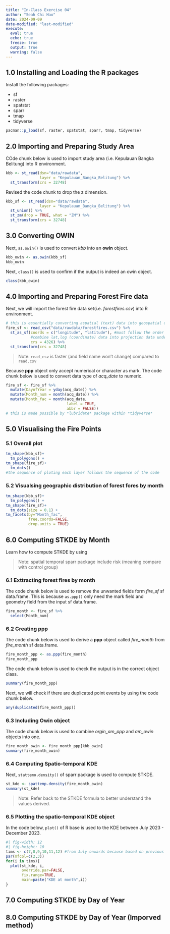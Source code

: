 ```yaml
---
title: "In-Class Exercise 04"
author: "Seah Chi Hao"
date: 2024-09-09
date-modified: "last-modified"
execute:
  eval: true
  echo: true
  freeze: true
  output: true
  warning: false
---
```


## 1.0 Installing and Loading the R packages

Install the following packages:

-   sf
-   raster
-   spatstat
-   sparr
-   tmap
-   tidyverse

```r
pacman::p_load(sf, raster, spatstat, sparr, tmap, tidyverse)
```

## 2.0 Importing and Preparing Study Area
COde chunk below is used to import study area (i.e. Kepulauan Bangka Belitung) into R environment.
```r
kbb <- st_read(dsn="data/rawdata",
               layer = "Kepulauan_Bangka_Belitung") %>%
  st_transform(crs = 32748)
```
Revised the code chunk to drop the z dimension.

```r
kbb_sf <- st_read(dsn="data/rawdata",
               layer = "Kepulauan_Bangka_Belitung") %>%
  st_union() %>%
  st_zm(drop = TRUE, what = "ZM") %>%
  st_transform(crs = 32748)
```

## 3.0 Converting OWIN
Next, `as.owin()` is used to convert *kbb* into an **owin** object.
```r
kbb_owin <- as.owin(kbb_sf)
kbb_owin
```

Next, `class()` is used to confirm if the output is indeed an owin object.
```r
class(kbb_owin)
```

## 4.0 Importing and Preparing Forest Fire data
Next, we will import the forest fire data set(i.e. *forestfires.csv*) into R environment.
```r
# this is essentially converting aspatial (text) data into geospatial data
fire_sf <- read_csv("data/rawdata/forestfires.csv") %>%
  st_as_sf(coords = c("longitude", "latitude"), #must follow the order "longitude" then "latitude", due to x,y
           #combine lat,log (coordinate) data into projection data under "geometry"
           crs = 4326) %>%
  st_transform(crs = 32748)
```
> Note: `read_csv` is faster (and field name won't change) compared to `read.csv` 

Because **ppp** object only accept numerical or character as mark. 
The code chunk below is used to convert data type of *acq_date* to numeric.

```r
fire_sf <- fire_sf %>%
  mutate(DayofYear = yday(acq_date)) %>%
  mutate(Month_num = month(acq_date)) %>%
  mutate(Month_fac = month(acq_date,
                           label = TRUE,
                           abbr = FALSE))
# this is made possible by *lubridate* package within *tidyverse*
```

## 5.0 Visualising the Fire Points

### 5.1 Overall plot
```r
tm_shape(kbb_sf)+
  tm_polygons() +
tm_shape(fire_sf)+
  tm_dots()
#the sequence of ploting each layer follows the sequence of the code
```

### 5.2 Visualsing geographic distribution of forest fores by month
```r
tm_shape(kbb_sf)+
  tm_polygons() +
tm_shape(fire_sf)+
  tm_dots(size = 0.1) +
tm_facets(by="Month_fac",
          free.coords=FALSE,
          drop.units = TRUE)
```

## 6.0 Computing STKDE by Month
Learn how to compute STKDE by using 

> Note: spatial temporal sparr package include risk (meaning compare with control group)

### 6.1 Exttracting forest fires by month
The code chunk below is used to remove the unwanted fields form *fire_sf* sf data.frame.
This is because `as.ppp()` only need the mark field and geometry field from the input sf data.frame.
```r
fire_month <- fire_sf %>%
  select(Month_num)
```

### 6.2 Creating ppp
The code chunk below is used to derive a **ppp** object called *fire_month* from *fire_month* sf data.frame.
```r
fire_month_ppp <- as.ppp(fire_month)
fire_month_ppp
```

The code chunk below is used to check the output is in the correct object class.
```r
summary(fire_month_ppp)
```

Next, we will check if there are duplicated point events by using the code chunk below.
```r
any(duplicated(fire_month_ppp))
```
### 6.3 Including Owin object
The code chunk below is used to combine *orgin_am_ppp* and *am_owin* objects into one.
```r
fire_month_owin <- fire_month_ppp[kbb_owin]
summary(fire_month_owin)
```

### 6.4 Computing Spatio-temporal KDE
Next, `stattemo.density()` of sparr package is used to compute STKDE.
```r
st_kde <- spattemp.density(fire_month_owin)
summary(st_kde)
```
> Note: Refer back to the STKDE formula to better understand the values derived.

### 6.5 Plotting the spatio-temporal KDE object
In the code below, `plot()` of R base is used to the KDE between July 2023 - December 2023.
```r
#| fig-width: 12
#| fig-height: 10
tims <- c(7,8,9,10,11,12) #from July onwards because based on previous data we see that July onwards has more points
par(mfcol=c(2,3))
for(i in tims){
  plot(st_kde, i,
       override.par=FALSE,
       fix.range=TRUE,
       main=paste("KDE at month",i))
}
```

## 7.0 Computing STKDE by Day of Year
## 8.0 Computing STKDE by Day of Year (Imporved method)




